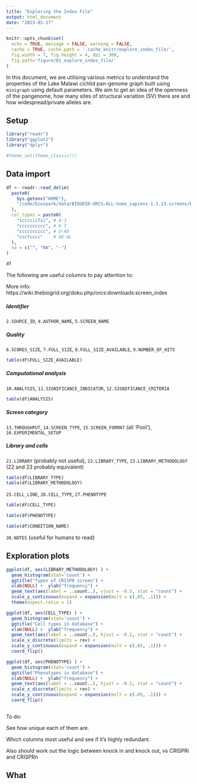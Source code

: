 ```yaml
---
title: "Exploring the Index File"
output: html_document
date: "2023-01-17"
---
```


```r
knitr::opts_chunk$set(
  echo = TRUE, message = FALSE, warning = FALSE,
  cache = TRUE, cache.path = '.cache_knitr/explore_index_file/',
  fig.width = 7, fig.height = 4, dpi = 300,
  fig.path='figure/01_explore_index_file/'
)
```

In this document, we are utilising various metrics to understand the properties of the Lake Malawi cichlid pan-genome graph built using `minigraph` using default parameters. We aim to get an idea of the openness of the pangenome, how many sites of structural variation (SV) there are and how widespread/private alleles are.

## Setup
```r
library("readr")
library("ggplot2")
library("dplyr")

#theme_set(theme_classic())
```

## Data import
```r
df <- readr::read_delim(
  paste0(
    Sys.getenv("HOME"), 
    "/code/biospark/data/BIOGRID-ORCS-ALL-homo_sapiens-1.1.13.screens/BIOGRID-ORCS-SCREEN_INDEX-1.1.13.index.tab.txt"
  ),
  col_types = paste0(
    "icccciific", # A-J
    "cccccccccc", # K-T
    "cccccccicc", # U-AD
    "cccfcccc"    # AE-AL
  ),
  na = c("", "NA", "-")
)

df
```

The following are useful columns to pay attention to:

More info: https://wiki.thebiogrid.org/doku.php/orcs:downloads:screen_index

##### Identifier
`2.SOURCE_ID`, `4.AUTHOR_NAME`, `5.SCREEN_NAME`

##### Quality
`6.SCORES_SIZE`, `7.FULL_SIZE`, `8.FULL_SIZE_AVAILABLE`, `9.NUMBER_OF_HITS`

```r
table(df$FULL_SIZE_AVAILABLE)
```

##### Computational analysis
`10.ANALYSIS`, `11.SIGNIFICANCE_INDICATOR`, `12.SIGNIFICANCE_CRITERIA`

```r
table(df$ANALYSIS)
```

##### Screen category
`13.THROUGHPUT`, `14.SCREEN_TYPE`, `15.SCREEN_FORMAT` (all 'Pool'), `16.EXPERIMENTAL_SETUP`


##### Library and cells
`21.LIBRARY` (probably not useful), `22.LIBRARY_TYPE`, `23.LIBRARY_METHODOLOGY` (22 and 23 probably equivalent)

```r
table(df$LIBRARY_TYPE)
table(df$LIBRARY_METHODOLOGY)
```

`25.CELL_LINE`, `26.CELL_TYPE`, `27.PHENOTYPE`

```r
table(df$CELL_TYPE)
```
```r
table(df$PHENOTYPE)
```

```r
table(df$CONDITION_NAME)
```

`36.NOTES` (useful for humans to read)




## Exploration plots

```r
ggplot(df, aes(LIBRARY_METHODOLOGY) ) + 
  geom_histogram(stat='count') +
  ggtitle("Types of CRISPR screen") + 
  xlab(NULL) +  ylab("frequency") +
  geom_text(aes(label = ..count..), vjust = -0.5, stat = "count") +
  scale_y_continuous(expand = expansion(mult = c(.05, .1))) +
  theme(aspect.ratio = 1)
```

```r
ggplot(df, aes(CELL_TYPE) ) + 
  geom_histogram(stat='count') +
  ggtitle("Cell types in database") + 
  xlab(NULL) +  ylab("frequency") +
  geom_text(aes(label = ..count..), hjust = -0.2, stat = "count") +
  scale_x_discrete(limits = rev) +
  scale_y_continuous(expand = expansion(mult = c(.05, .1))) +
  coord_flip()
```

```r
ggplot(df, aes(PHENOTYPE) ) + 
  geom_histogram(stat='count') +
  ggtitle("Phenotypes in database") + 
  xlab(NULL) +  ylab("frequency") +
  geom_text(aes(label = ..count..), hjust = -0.2, stat = "count") +
  scale_x_discrete(limits = rev) +
  scale_y_continuous(expand = expansion(mult = c(.05, .1))) +
  coord_flip()
```


```r

```


To do:

See how unique each of them are.

Which columns most useful and see if it's highly redundant.

Also should work out the logic between knock in and knock out, vs CRISPRi and CRISPRn

## What

